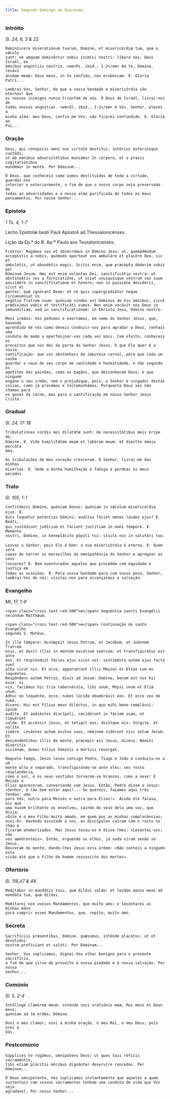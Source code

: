 ```yaml
---
title: Segundo Domingo da Quaresma
---
```


### Intróito

<em>Sl. 24, 6, 3 & 22</em>

<div class="side-by-side not-content">

    Reminíscere miseratiónum tuarum, Dómine, et misericórdiæ tuæ, quæ a sǽculo
    sunt: ne umquam dominéntur nobis inimíci nostri: líbera nos, Deus Israël, ex
    ómnibus angústiis nostris. <em>Ps. ibid., 1-2</em> Ad te, Dómine, levávi
    ánimam meam: Deus meus, in te confído, non erubéscam. ℣. Gloria Patri...

    Lembrai-Vos, Senhor, de que a vossa bondade e misericórdia são eternas! Que
    os nossos inimigos nunca triunfem de nós. Ó Deus de Israel, livrai-nos de
    todas nossas angústias. <em>Sl. ibid., 1-2</em> A Vós, Senhor, elevei a
    minha alma: meu Deus, confio em Vós; não ficarei confundido. ℣. Glória ao
    Pai...

</div>

### Oração

<div class="side-by-side not-content">

    Deus, qui cónspicis omni nos virtúte destítui: intérius exteriúsque custódi;
    ut ab ómnibus adversitátibus muniámur In córpore, et a pravis cogitatiónibus
    mundémur in mente. Per Dóminum...

    Ó Deus, que conheceis como somos destituídos de toda a virtude, guardai-nos
    interior e exteriormente, a fim de que o nosso corpo seja preservado de
    todas as adversidades e a nossa alma purificada de todos os maus
    pensamentos. Por nosso Senhor...

</div>

### Epístola

<em>1 Ts. 4, 1-7</em>

<div class="side-by-side not-content">

Léctio Epístolæ beáti Pauli Apóstoli ad Thessalonicénses.

Lição da Ep.ª do B. Ap.º Paulo aos Tessalonicenses.

    Fratres: Rogámus vos et obsecrámus in Dómino Jesu: ut, quemádmodum
    accepístis a nobis, quómodo opórteat vos ambuláre et placére Deo, sic et
    ambulétis, ut abundétis magis. Scitis enim, quæ præcépta déderim vobis per
    Dóminum Jesum. Hæc est enim volúntas Dei, sanctificátio vestra: ut
    abstineátis vos a fornicatióne, ut sciat unusquísque vestrum vas suum
    possidére in sanctifícatióne et honóre; non in passióne desidérii, sicut et
    gentes, quæ ignórant Deum: et ne quis supergrediátur neque circumvéniat in
    negótio fratrem suum: quóniam vindex est Dóminus de his ómnibus, sicut
    prædíximus vobis et testificáti sumus. Non enim vocávit nos Deus in
    immundítiam, sed in sanctificatiónem: in Christo Jesu, Dómino nostro.

    Meus irmãos: Vos pedimos e exortamos, em nome do Senhor Jesus, que, havendo
    aprendido de nós como deveis conduzir-vos para agradar a Deus, tenhais uma
    conduta de modo a aperfeiçoar-vos cada vez mais. Com efeito, conheceis os
    preceitos que vos dei da parte do Senhor Jesus. O que Ele quer é a vossa
    santificação: que vos abstenhais da impureza carnal, para que cada um saiba
    guardar o vaso do seu corpo em santidade e honestidade, e não segundo os
    apetites das paixões, como os pagãos, que desconhecem Deus; e que ninguém
    engane o seu irmão, nem o prejudique, pois, o Senhor é vingador destas
    coisas, como já provámos e testemunhámos. Porquanto Deus vos não chamou para
    os gozos da carne, mas para a santificação em nosso Senhor Jesus Cristo.

</div>

### Gradual

<em>Sl. 24, 17-18</em>

<div class="side-by-side not-content">

    Tribulatiónes cordis mei dilatátæ sunt: de necessitátibus meis éripe me,
    Dómine. ℣. Vide humilitátem meam et labórem meum: et dimítte ómnia peccáta
    mea.

    As tribulações do meu coração cresceram. Ó Senhor, livrai-me das minhas
    misérias. ℣. Vede a minha humilhação e fadiga e perdoai os meus pecados.

</div>

### Trato

<em>Sl. 105, 1-1</em>

<div class="side-by-side not-content">

    Confitémini Dómino, quóniam bonus: quóniam in sǽculum misericórdia ejus. ℣.
    Quis loquétur poténtias Dómini: audítas fáciet omnes laudes ejus? ℣. Beáti,
    qui custódiunt judícium et fáciunt justítiam in omni témpore. ℣. Meménto
    nostri, Dómine, in beneplácito pópuli tui: vísita nos in salutári tuo.

    Louvai o Senhor, pois Ele é bom: a sua misericórdia é eterna. ℣. Quem será
    capaz de narrar as maravilhas da omnipotência do Senhor e apregoar os seus
    louvores? ℣. Bem-aventurados aqueles que procedem com equidade e justiça em
    todas as ocasiões. ℣. Pela vossa bondade para com vosso povo, Senhor,
    lembrai-Vos de nós: visitai-nos para alcançarmos a salvação.

</div>

### Evangelho

<em>Mt, 17, 1-9</em>

<div class="side-by-side not-content">

    <span class="cross text-red-500">✠</span> Sequéntia sancti Evangélii
    secúndum Matthǽum.

    <span class="cross text-red-500">✠</span> Continuação do santo Evangelho
    segundo S. Mateus.

    In illo témpore: Assúmpsit Jesus Petrum, et Jacóbum, et Joánnem fratrem
    eius, et duxit illos in montem excélsum seórsum: et transfigurátus est ante
    eos. Et resplénduit fácies ejus sicut sol: vestiménta autem ejus facta sunt
    alba sicut nix. Et ecce, apparuérunt illis Móyses et Elías cum eo loquéntes.
    Respóndens autem Petrus, dixit ad Jesum: Dómine, bonum est nos hic esse: si
    vis, faciámus hic tria tabernácula, tibi unum, Móysi unum et Elíæ unum.
    Adhuc eo loquénte, ecce, nubes lúcida obumbrávit eos. Et ecce vox de nube,
    dicens: Hic est Fílius meus diléctus, in quo mihi bene complácui: ipsum
    audíte. Et audiéntes discípuli, cecidérunt in fáciem suam, et timuérunt
    valde. Et accéssit Jesus, et tétigit eos, dixítque eis: Súrgite, et nolíte
    timére. Levántes autem óculos suos, néminem vidérunt nisi solum Jesum. Et
    descendéntibus illis de monte, præcépit eis Jesus, dicens: Némini dixéritis
    visiónem, donec Fílius hóminis a mórtuis resúrgat.

    Naquele tempo, Jesus levou consigo Pedro, Tiago e João e conduziu-os a um
    monte alto e separado, transfigurando-se ante eles: seu rosto resplandecia,
    como o sol, e os seus vestidos tornaram-se brancos, como a neve! E Moisés e
    Elias apareceram, conversando com Jesus. Então, Pedro disse a Jesus:
    «Senhor, é tão bom estar aqui!... Se quereis, façamos aqui três tendas: uma
    para Vós, outra para Moisés e outra para Elias!». Ainda ele falava, eis que
    uma nuvem brilhante os envolveu, saindo do seio dela uma voz, que dizia:
    «Este é o meu Filho muito amado, em quem pus as minhas complacências;
    ouvi-O». Havendo escutado a voz, os discípulos caíram com o rosto no chão e
    ficaram atemorizados. Mas Jesus tocou-os e disse-lhes: «Levantai-vos; não
    vos amedronteis». Então, erguendo os olhos, já nada viram senão só Jesus.
    Desceram do monte, dando-lhes Jesus esta ordem: «Não conteis a ninguém esta
    visão até que o Filho do homem ressuscite dos mortos».

</div>

### Ofertório

<em>Sl. 118,47 & 48</em>

<div class="side-by-side not-content">

    Meditábor in mandátis tuis, quæ diléxi valde: et levábo manus meas ad
    mandáta tua, quæ diléxi.

    Meditarei nos vossos Mandamentos, que muito amo: e levantarei as minhas mãos
    para cumprir esses Mandamentos, que, repito, muito amo.

</div>

### Secreta

<div class="side-by-side not-content">

    Sacrifíciis præséntibus, Dómine, quǽsumus, inténde placátus: ut et devotióni
    nostræ profíciant et salúti. Per Dóminum...

    Senhor, Vos suplicamos, dignai-Vos olhar benigno para o presente sacrifício,
    a fim de que sirva de proveito à nossa piedade e à nossa salvação. Por nosso
    Senhor...

</div>

### Comúnio

<em>Sl. 5, 2-4</em>

<div class="side-by-side not-content">

    Intéllege clamórem meum: inténde voci oratiónis meæ, Rex meus et Deus meus:
    quóniam ad te orábo, Dómine.

    Ouvi o meu clamor; ouvi a minha oração, ó meu Rei, ó meu Deus; pois orei a
    Vós.

</div>

### Postcomúnio

<div class="side-by-side not-content">

    Súpplices te rogámus, omnípotens Deus: ut quos tuis réficis sacraméntis,
    tibi etiam plácitis móribus dignánter deservíre concédas. Per Dóminum...

    Ó Deus omnipotente, Vos suplicamos instantemente que aqueles a quem
    sustentais com vossos sacramentos tenham uma conduta de vida que Vos seja
    agradável. Por nosso Senhor...

</div>
